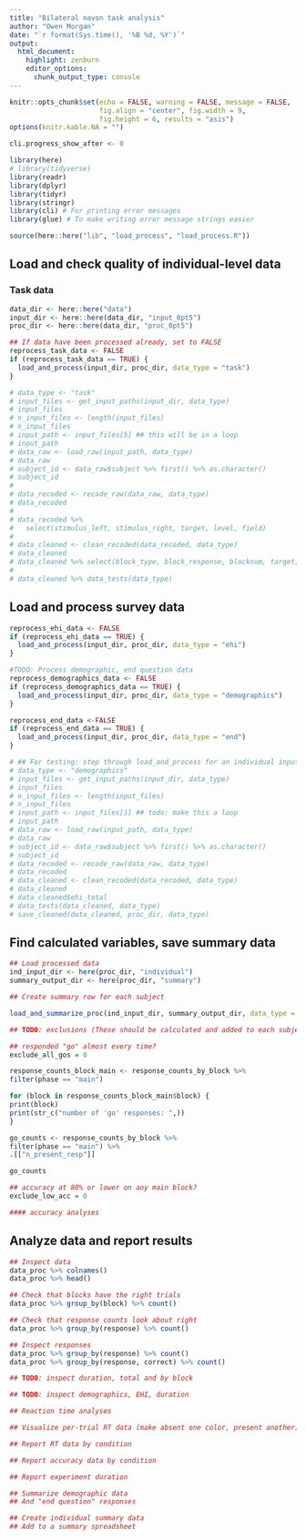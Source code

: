 ```yaml
---
title: "Bilateral navon task analysis"
author: "Owen Morgan"
date: "`r format(Sys.time(), '%B %d, %Y')`"
output:
  html_document:
    highlight: zenburn
    editor_options:
      chunk_output_type: console
---
```


```r
knitr::opts_chunk$set(echo = FALSE, warning = FALSE, message = FALSE,
                      fig.align = "center", fig.width = 9,
                      fig.height = 6, results = "asis")
options(knitr.kable.NA = "")

cli.progress_show_after <- 0
```

```r
library(here)
# library(tidyverse)
library(readr)
library(dplyr)
library(tidyr)
library(stringr)
library(cli) # For printing error messages
library(glue) # To make writing error message strings easier

source(here::here("lib", "load_process", "load_process.R"))
```

## Load and check quality of individual-level data
### Task data
```r
data_dir <- here::here("data")
input_dir <- here::here(data_dir, "input_0pt5")
proc_dir <- here::here(data_dir, "proc_0pt5")

## If data have been processed already, set to FALSE
reprocess_task_data <- FALSE
if (reprocess_task_data == TRUE) {
  load_and_process(input_dir, proc_dir, data_type = "task")
}
```

```r
# data_type <- "task"
# input_files <- get_input_paths(input_dir, data_type)
# input_files
# n_input_files <- length(input_files)
# n_input_files
# input_path <- input_files[5] ## this will be in a loop
# input_path
# data_raw <- load_raw(input_path, data_type)
# data_raw
# subject_id <- data_raw$subject %>% first() %>% as.character()
# subject_id
# 
# data_recoded <- recode_raw(data_raw, data_type)
# data_recoded
# 
# data_recoded %>%
#   select(stimulus_left, stimulus_right, target, level, field)
# 
# data_cleaned <- clean_recoded(data_recoded, data_type)
# data_cleaned
# data_cleaned %>% select(block_type, block_response, blocknum, target, level, field)
# 
# data_cleaned %>% data_tests(data_type)
```


## Load and process survey data
```r
reprocess_ehi_data <- FALSE
if (reprocess_ehi_data == TRUE) {
  load_and_process(input_dir, proc_dir, data_type = "ehi")
}

#TODO: Process demographic, end question data
reprocess_demographics_data <- FALSE
if (reprocess_demographics_data == TRUE) {
  load_and_process(input_dir, proc_dir, data_type = "demographics")
}

reprocess_end_data <-FALSE
if (reprocess_end_data == TRUE) {
  load_and_process(input_dir, proc_dir, data_type = "end")
}
```

```r
# ## For testing: step through load_and_process for an individual input file
# data_type <- "demographics"
# input_files <- get_input_paths(input_dir, data_type)
# input_files
# n_input_files <- length(input_files)
# n_input_files
# input_path <- input_files[1] ## todo: make this a loop
# input_path
# data_raw <- load_raw(input_path, data_type)
# data_raw
# subject_id <- data_raw$subject %>% first() %>% as.character()
# subject_id
# data_recoded <- recode_raw(data_raw, data_type)
# data_recoded
# data_cleaned <- clean_recoded(data_recoded, data_type)
# data_cleaned
# data_cleaned$ehi_total
# data_tests(data_cleaned, data_type)
# save_cleaned(data_cleaned, proc_dir, data_type)
```

## Find calculated variables, save summary data
```r
## Load processed data
ind_input_dir <- here(proc_dir, "individual")
summary_output_dir <- here(proc_dir, "summary")

## Create summary row for each subject

load_and_summarize_proc(ind_input_dir, summary_output_dir, data_type = "task")
```

```r
## TODO: exclusions (These should be calculated and added to each subject's summary data)

## responded "go" almost every time?
exclude_all_gos = 0

response_counts_block_main <- response_counts_by_block %>%
filter(phase == "main")

for (block in response_counts_block_main$block) {
print(block)
print(str_c("number of 'go' responses: ",))
}

go_counts <- response_counts_by_block %>%
filter(phase == "main") %>%
.[["n_present_resp"]]

go_counts

## accuracy at 80% or lower on any main block?
exclude_low_acc = 0

#### accuracy analyses
```

## Analyze data and report results


```r
## Inspect data
data_proc %>% colnames()
data_proc %>% head()

## Check that blocks have the right trials
data_proc %>% group_by(block) %>% count()

## Check that response counts look about right
data_proc %>% group_by(response) %>% count()

## Inspect responses
data_proc %>% group_by(response) %>% count()
data_proc %>% group_by(response, correct) %>% count()

## TODO: inspect duration, total and by block

## TODO: inspect demographics, EHI, duration
```

```r
## Reaction time analyses
```

```r
## Visualize per-trial RT data (make absent one color, present another)

## Report RT data by condition
```

```r
## Report accuracy data by condition
```

```r
## Report experiment duration
```

```r
## Summarize demographic data
## And "end question" responses
```

```r
## Create individual summary data
## Add to a summary spreadsheet
```



